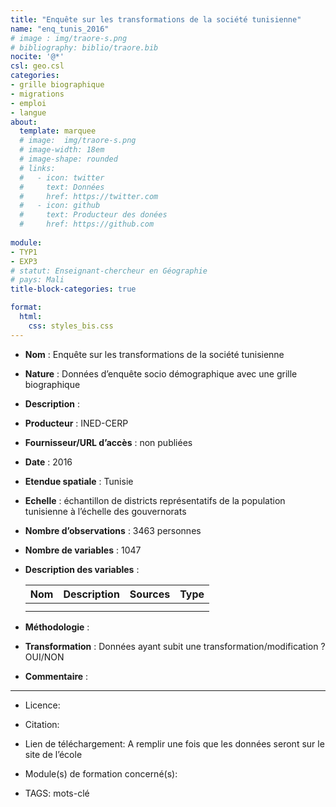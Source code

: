 ```yaml
---
title: "Enquête sur les transformations de la société tunisienne"
name: "enq_tunis_2016"
# image : img/traore-s.png
# bibliography: biblio/traore.bib
nocite: '@*'
csl: geo.csl
categories: 
- grille biographique
- migrations
- emploi
- langue
about:
  template: marquee
  # image:  img/traore-s.png
  # image-width: 18em
  # image-shape: rounded
  # links:
  #   - icon: twitter
  #     text: Données
  #     href: https://twitter.com
  #   - icon: github
  #     text: Producteur des donées
  #     href: https://github.com
      
module: 
- TYP1
- EXP3
# statut: Enseignant-chercheur en Géographie
# pays: Mali
title-block-categories: true

format:
  html: 
    css: styles_bis.css
---
```


-   **Nom** : Enquête sur les transformations de la société tunisienne

-   **Nature** : Données d'enquête socio démographique avec une grille biographique

-   **Description** :

-   **Producteur** : INED-CERP

-   **Fournisseur/URL d'accès** : non publiées

-   **Date** : 2016

-   **Etendue spatiale** : Tunisie

-   **Echelle** : échantillon de districts représentatifs de la population tunisienne à l'échelle des gouvernorats

-   **Nombre d'observations** : 3463 personnes

-   **Nombre de variables** : 1047

-   **Description des variables** :

    | Nom | Description | Sources | Type |
    |-----|-------------|---------|------|
    |     |             |         |      |
    |     |             |         |      |

-   **Méthodologie** :

-   **Transformation** : Données ayant subit une transformation/modification ? OUI/NON

-   **Commentaire** :

--------------------------------------------------------------------------------

-   Licence:

-   Citation:

-   Lien de téléchargement: A remplir une fois que les données seront sur le site de l'école

-   Module(s) de formation concerné(s):

-   TAGS: mots-clé
